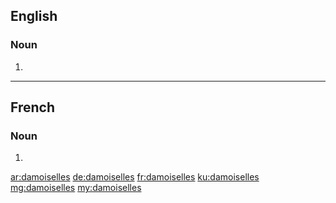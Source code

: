 ==English==

===Noun===
{{head|en|plural}}

# {{plural of|damoiselle|lang=en|nocat=1}}

----

==French==

===Noun===
{{head|fr|plural}} {{f-p}}

# {{plural of|damoiselle|lang=fr|nocat=1}}

[[ar:damoiselles]]
[[de:damoiselles]]
[[fr:damoiselles]]
[[ku:damoiselles]]
[[mg:damoiselles]]
[[my:damoiselles]]